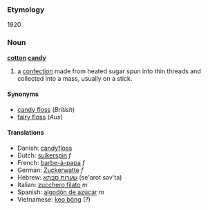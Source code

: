===Etymology===
1920

===Noun===
'''[[cotton]] [[candy]]'''

# a [[confection]] made from heated sugar spun into thin threads and collected into a mass, usually on a stick.

====Synonyms====
*[[candy floss]] (''British'')
*[[fairy floss]] (''Aus'')

====Translations====
*Danish: [[candyfloss]]
*Dutch: [[suikerspin]] ''f''
*French: [[barbe-à-papa]] ''f''
*German: [[Zuckerwatte]] ''f''
*Hebrew: [[שערות סבתא]] (se'arot sav'ta) <!--This belongs at the Hebrew entry ''(literally: Granny's hair)'' -->
*Italian: [[zucchero filato]] ''m''
*Spanish: [[algodón de azúcar]] ''m''
*Vietnamese: [[kẹo bông]] (?)